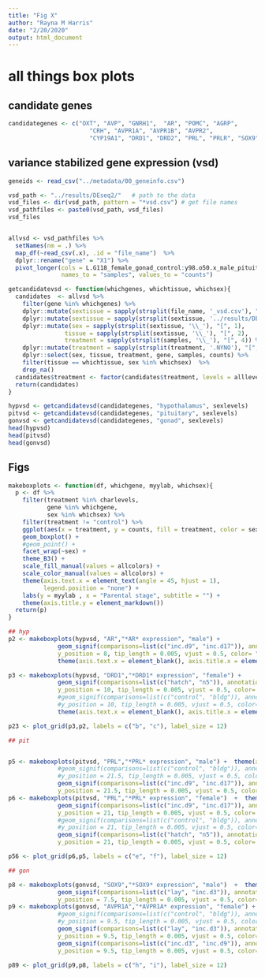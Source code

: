 ```yaml
---
title: "Fig X"
author: "Rayna M Harris"
date: "2/20/2020"
output: html_document
---
```



# all things box plots


## candidate genes

```r
candidategenes <- c("OXT", "AVP", "GNRH1",  "AR", "POMC", "AGRP",
                       "CRH", "AVPR1A", "AVPR1B", "AVPR2",
                       "CYP19A1", "DRD1", "DRD2", "PRL", "PRLR", "SOX9") 


```

## variance stabilized gene expression  (vsd)

```r
geneids <- read_csv("../metadata/00_geneinfo.csv")

vsd_path <- "../results/DEseq2/"   # path to the data
vsd_files <- dir(vsd_path, pattern = "*vsd.csv") # get file names
vsd_pathfiles <- paste0(vsd_path, vsd_files)
vsd_files


allvsd <- vsd_pathfiles %>%
  setNames(nm = .) %>% 
  map_df(~read_csv(.x), .id = "file_name")  %>% 
  dplyr::rename("gene" = "X1") %>% 
  pivot_longer(cols = L.G118_female_gonad_control:y98.o50.x_male_pituitary_inc.d3, 
               names_to = "samples", values_to = "counts") 

getcandidatevsd <- function(whichgenes, whichtissue, whichsex){
  candidates  <- allvsd %>%
    filter(gene %in% whichgenes) %>%
    dplyr::mutate(sextissue = sapply(strsplit(file_name, '_vsd.csv'), "[", 1)) %>%
    dplyr::mutate(sextissue = sapply(strsplit(sextissue, '../results/DEseq2/'), "[", 2)) %>%
    dplyr::mutate(sex = sapply(strsplit(sextissue, '\\_'), "[", 1),
                tissue = sapply(strsplit(sextissue, '\\_'), "[", 2),
                treatment = sapply(strsplit(samples, '\\_'), "[", 4)) %>%
    dplyr::mutate(treatment = sapply(strsplit(treatment, '.NYNO'), "[", 1)) %>%
    dplyr::select(sex, tissue, treatment, gene, samples, counts) %>%
    filter(tissue == whichtissue, sex %in% whichsex)  %>%
    drop_na()
  candidates$treatment <- factor(candidates$treatment, levels = alllevels)
  return(candidates)
}

hypvsd <- getcandidatevsd(candidategenes, "hypothalamus", sexlevels)
pitvsd <- getcandidatevsd(candidategenes, "pituitary", sexlevels)
gonvsd <- getcandidatevsd(candidategenes, "gonad", sexlevels)
head(hypvsd)
head(pitvsd)
head(gonvsd)
```

## Figs 

```r
makeboxplots <- function(df, whichgene, myylab, whichsex){
  p <- df %>%
    filter(treatment %in% charlevels,
           gene %in% whichgene,
           sex %in% whichsex) %>%
    filter(treatment != "control") %>%
    ggplot(aes(x = treatment, y = counts, fill = treatment, color = sex)) +
    geom_boxplot() + 
    #geom_point() +
    facet_wrap(~sex) +
    theme_B3() +
    scale_fill_manual(values = allcolors) +
    scale_color_manual(values = allcolors) +
    theme(axis.text.x = element_text(angle = 45, hjust = 1),
          legend.position = "none") +
    labs(y = myylab , x = "Parental stage", subtitle = "") +
    theme(axis.title.y = element_markdown())
  return(p)
}

## hyp 
p2 <- makeboxplots(hypvsd, "AR","*AR* expression", "male") +
              geom_signif(comparisons=list(c("inc.d9", "inc.d17")), annotations= "*", 
              y_position = 8, tip_length = 0.005, vjust = 0.5, color= "black" , textsize = 3 ) +
              theme(axis.text.x = element_blank(), axis.title.x = element_blank())

p3 <- makeboxplots(hypvsd, "DRD1","*DRD1* expression", "female") +
              geom_signif(comparisons=list(c("hatch", "n5")), annotations= "*", 
              y_position = 10, tip_length = 0.005, vjust = 0.5, color= "black" , textsize = 3 ) +
              #geom_signif(comparisons=list(c("control", "bldg")), annotations= "*", 
              #y_position = 10, tip_length = 0.005, vjust = 0.5, color= "black" , textsize = 3 ) + 
              theme(axis.text.x = element_blank(), axis.title.x = element_blank())

p23 <- plot_grid(p3,p2, labels = c("b", "c"), label_size = 12)

## pit 


p5 <- makeboxplots(pitvsd, "PRL","*PRL* expression", "male") +  theme(axis.text.x = element_blank(), axis.title.x = element_blank(), strip.text = element_blank())+
              #geom_signif(comparisons=list(c("control", "bldg")), annotations= "*", 
              #y_position = 21.5, tip_length = 0.005, vjust = 0.5, color= "black" , textsize = 3 ) +
              geom_signif(comparisons=list(c("inc.d9", "inc.d17")), annotations= "*", 
              y_position = 21.5, tip_length = 0.005, vjust = 0.5, color= "black" , textsize = 3 ) 
p6 <- makeboxplots(pitvsd, "PRL","*PRL* expression", "female")  +  theme(axis.text.x = element_blank(), axis.title.x = element_blank(), strip.text = element_blank()) +
              geom_signif(comparisons=list(c("inc.d9", "inc.d17")), annotations= "*", 
              y_position = 21, tip_length = 0.005, vjust = 0.5, color= "black" , textsize = 3 ) +
              #geom_signif(comparisons=list(c("control", "bldg")), annotations= "*", 
              #y_position = 21, tip_length = 0.005, vjust = 0.5, color= "black" , textsize = 3 ) +
              geom_signif(comparisons=list(c("hatch", "n5")), annotations= "*", 
              y_position = 21, tip_length = 0.005, vjust = 0.5, color= "black" , textsize = 3 )

p56 <- plot_grid(p6,p5, labels = c("e", "f"), label_size = 12)

## gon

p8 <- makeboxplots(gonvsd, "SOX9","*SOX9* expression", "male")  +  theme(strip.text = element_blank()) +
              geom_signif(comparisons=list(c("lay", "inc.d3")), annotations= "*", 
              y_position = 7.5, tip_length = 0.005, vjust = 0.5, color= "black" , textsize = 3 )
p9 <- makeboxplots(gonvsd, "AVPR1A","*AVPR1A* expression", "female") +  theme(strip.text = element_blank()) +
              #geom_signif(comparisons=list(c("control", "bldg")), annotations= "*", 
              #y_position = 9.5, tip_length = 0.005, vjust = 0.5, color= "black" , textsize = 3 ) +
              geom_signif(comparisons=list(c("lay", "inc.d3")), annotations= "*", 
              y_position = 9.5, tip_length = 0.005, vjust = 0.5, color= "black" , textsize = 3 ) +
              geom_signif(comparisons=list(c("inc.d3", "inc.d9")), annotations= "*", 
              y_position = 9.5, tip_length = 0.005, vjust = 0.5, color= "black" , textsize = 3 )

p89 <- plot_grid(p9,p8, labels = c("h", "i"), label_size = 12)

```

